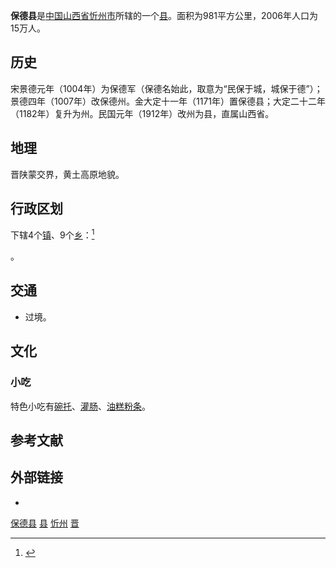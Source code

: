 {{redirect2|保德|大理国皇帝段思廉的保德年号|保德 (段思廉)}}
{{Infobox China County
|map=ChinaXinzhouBaode.png
|map_caption=保德县在忻州市的位置
|Belong = [[山西省|山西省]][[忻州市|忻州市]]
}}

'''保德县'''是[[中国|中国]][[山西省|山西省]][[忻州市|忻州市]]所辖的一个[[县|县]]。面积为981平方公里，2006年人口为15万人。

== 历史 ==
宋景德元年（1004年）为保德军（保德名始此，取意为“民保于城，城保于德”）；景德四年（1007年）改保德州。金大定十一年（1171年）置保德县；大定二十二年（1182年）复升为州。民国元年（1912年）改州为县，直属山西省。

== 地理 ==
晋陕蒙交界，黄土高原地貌。

== 行政区划 ==
{{PAGENAMEBASE}}下辖4个[[行政建制镇|镇]]、9个[[乡_(中华人民共和国)|乡]]：<ref>{{PRC admin/ref sgc|14/09/31/000/000}}</ref>

{{PRC admin/children|14/09/31/000/000}}。

== 交通 ==
* {{中国国道名|338}}过境。

== 文化 ==
===小吃===
特色小吃有[[碗脱|碗托]]、[[灌肠|灌肠]]、[[油糕粉条|油糕粉条]]。

== 参考文献 ==
{{reflist}}

== 外部链接 ==
* {{Official website|http://www.baode.gov.cn/|name=保德县人民政府门户网站}}

{{保德县行政区划}}
{{忻州市行政区划}}
{{山西行政区划}}
{{国家级贫困县|前}}

[[Category:保德县|]]
[[Category:忻州区县市|县]]
[[Category:山西省县份|忻州]]
[[Category:原国家级贫困县|晋]]